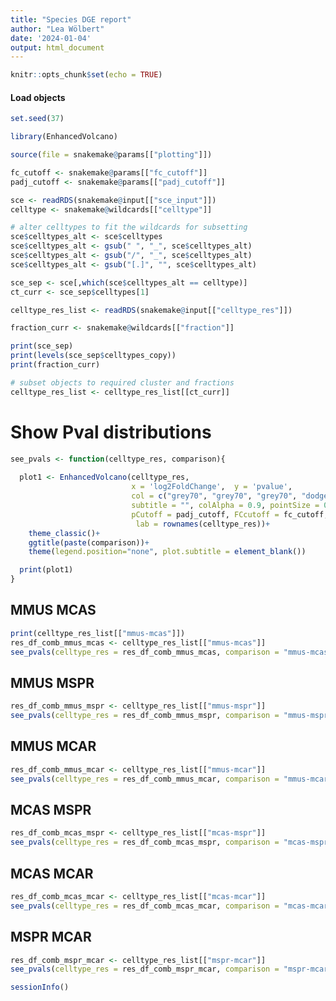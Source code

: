 ```yaml
---
title: "Species DGE report"
author: "Lea Wölbert"
date: '2024-01-04'
output: html_document
---
```


```r
knitr::opts_chunk$set(echo = TRUE)
```

#### Load objects

```r
set.seed(37)
```

```r
library(EnhancedVolcano)
```

```r
source(file = snakemake@params[["plotting"]])
```

```r

fc_cutoff <- snakemake@params[["fc_cutoff"]]
padj_cutoff <- snakemake@params[["padj_cutoff"]]

sce <- readRDS(snakemake@input[["sce_input"]])
celltype <- snakemake@wildcards[["celltype"]]

# alter celltypes to fit the wildcards for subsetting
sce$celltypes_alt <- sce$celltypes
sce$celltypes_alt <- gsub(" ", "_", sce$celltypes_alt)
sce$celltypes_alt <- gsub("/", "_", sce$celltypes_alt)
sce$celltypes_alt <- gsub("[.]", "", sce$celltypes_alt)

sce_sep <- sce[,which(sce$celltypes_alt == celltype)]
ct_curr <- sce_sep$celltypes[1]

celltype_res_list <- readRDS(snakemake@input[["celltype_res"]])

fraction_curr <- snakemake@wildcards[["fraction"]]

print(sce_sep)
print(levels(sce_sep$celltypes_copy))
print(fraction_curr)
```

```r
# subset objects to required cluster and fractions
celltype_res_list <- celltype_res_list[[ct_curr]]
```

# Show Pval distributions

```r
see_pvals <- function(celltype_res, comparison){
                            
  plot1 <- EnhancedVolcano(celltype_res, 
                           x = 'log2FoldChange',  y = 'pvalue', 
                           col = c("grey70", "grey70", "grey70", "dodgerblue3"),
                           subtitle = "", colAlpha = 0.9, pointSize = 0.5,
                           pCutoff = padj_cutoff, FCcutoff = fc_cutoff,
                            lab = rownames(celltype_res))+
    theme_classic()+
    ggtitle(paste(comparison))+
    theme(legend.position="none", plot.subtitle = element_blank())

  print(plot1)
}

```

## MMUS MCAS

```r
print(celltype_res_list[["mmus-mcas"]])
res_df_comb_mmus_mcas <- celltype_res_list[["mmus-mcas"]]
see_pvals(celltype_res = res_df_comb_mmus_mcas, comparison = "mmus-mcas")
```

## MMUS MSPR

```r
res_df_comb_mmus_mspr <- celltype_res_list[["mmus-mspr"]]
see_pvals(celltype_res = res_df_comb_mmus_mspr, comparison = "mmus-mspr")
```

## MMUS MCAR

```r
res_df_comb_mmus_mcar <- celltype_res_list[["mmus-mcar"]]
see_pvals(celltype_res = res_df_comb_mmus_mcar, comparison = "mmus-mcar")
```

## MCAS MSPR

```r
res_df_comb_mcas_mspr <- celltype_res_list[["mcas-mspr"]]
see_pvals(celltype_res = res_df_comb_mcas_mspr, comparison = "mcas-mspr")
```

## MCAS MCAR

```r
res_df_comb_mcas_mcar <- celltype_res_list[["mcas-mcar"]]
see_pvals(celltype_res = res_df_comb_mcas_mcar, comparison = "mcas-mcar")
```

## MSPR MCAR

```r
res_df_comb_mspr_mcar <- celltype_res_list[["mspr-mcar"]]
see_pvals(celltype_res = res_df_comb_mspr_mcar, comparison = "mspr-mcar")
```

```r
sessionInfo()
```